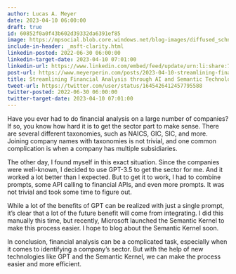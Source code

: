 ```yaml
---
author: Lucas A. Meyer
date: 2023-04-10 06:00:00
draft: true
id: 60852f0a0f43b602d39332da6391ef85
image: https://mpsocial.blob.core.windows.net/blog-images/diffused_schnauzer_eating_money.png
include-in-header: _msft-clarity.html
linkedin-posted: 2022-06-30 06:00:00
linkedin-target-date: 2023-04-10 07:01:00
linkedin-url: https://www.linkedin.com/embed/feed/update/urn:li:share:7051192114872791040
post-url: https://www.meyerperin.com/posts/2023-04-10-streamlining-financial-analysis-through-ai-and-semantic-technology.html
title: Streamlining Financial Analysis through AI and Semantic Technology
tweet-url: https://twitter.com/user/status/1645426412457795588
twitter-posted: 2022-06-30 06:00:00
twitter-target-date: 2023-04-10 07:01:00
---
```


Have you ever had to do financial analysis on a large number of companies? If so, you know how hard it is to get the sector part to make sense. There are several different taxonomies, such as NAICS, GIC, SIC, and more. Joining company names with taxonomies is not trivial, and one common complication is when a company has multiple subsidiaries.

The other day, I found myself in this exact situation. Since the companies were well-known, I decided to use GPT-3.5 to get the sector for me. And it worked a lot better than I expected. But to get it to work, I had to combine prompts, some API calling to financial APIs, and even more prompts. It was not trivial and took some time to figure out.

While a lot of the benefits of GPT can be realized with just a single prompt, it's clear that a lot of the future benefit will come from integrating. I did this manually this time, but recently, Microsoft launched the Semantic Kernel to make this process easier. I hope to blog about the Semantic Kernel soon.

In conclusion, financial analysis can be a complicated task, especially when it comes to identifying a company's sector. But with the help of new technologies like GPT and the Semantic Kernel, we can make the process easier and more efficient.